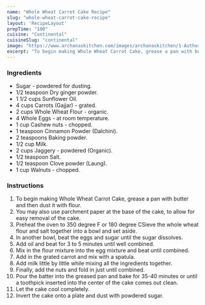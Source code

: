 ---
name: "Whole Wheat Carrot Cake Recipe"
slug: "whole-wheat-carrot-cake-recipe"
layout: 'RecipeLayout'
prepTime: "100"
cuisine: "Continental"
cuisineSlug: "continental"
image: "https://www.archanaskitchen.com/images/archanaskitchen/1-Author/reshmaseetharam/Whole_wheat_carrot_cake.jpg"
excerpt: "To begin making Whole Wheat Carrot Cake, grease a pan with butter and then dust it with flour"
---

### Ingredients

- Sugar - powdered for dusting.
- 1/2 teaspoon Dry ginger powder.
- 1 1/2 cups Sunflower Oil.
- 4 cups Carrots (Gajjar) - grated.
- 2 cups Whole Wheat Flour - organic.
- 4 Whole Eggs - at room temperature.
- 1 cup Cashew nuts - chopped.
- 1 teaspoon Cinnamon Powder (Dalchini).
- 2 teaspoons Baking powder.
- 1/2 cup Milk.
- 2 cups Jaggery - powdered (Organic).
- 1/2 teaspoon Salt.
- 1/2 teaspoon Clove powder (Laung).
- 1 cup Walnuts - chopped.

### Instructions

1. To begin making Whole Wheat Carrot Cake, grease a pan with butter and then dust it with flour.
1. You may also use parchment paper at the base of the cake, to allow for easy removal of the cake.
1. Preheat the oven to 350 degree F or 180 degree CSieve the whole wheat flour and salt together into a bowl and set aside.
1. In another bowl, beat the eggs and sugar until the sugar dissolves.
1. Add oil and beat for 3 to 5 minutes until well combined.
1. Mix in the flour mixture into the egg mixture and beat until combined.
1. Add in the grated carrot and mix with a spatula.
1. Add milk little by little while mixing all the ingredients together.
1. Finally, add the nuts and fold in just until combined.
1. Pour the batter into the greased pan  and bake for 35-40 minutes or until a toothpick inserted into the center of the cake comes out clean.
1. Let the cake cool completely.
1. Invert the cake onto a plate and dust with powdered sugar.
